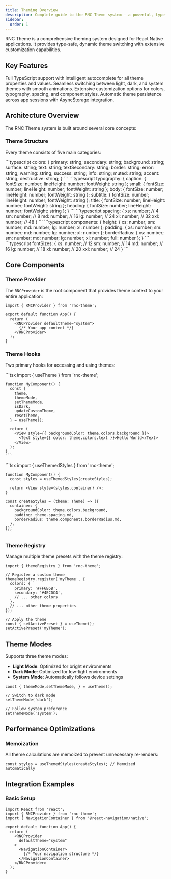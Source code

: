 ```yaml
---
title: Theming Overview
description: Complete guide to the RNC Theme system - a powerful, type-safe theming solution for React Native applications.
sidebar:
  order: 1
---
```



RNC Theme is a comprehensive theming system designed for React Native applications. It provides type-safe, dynamic theme switching with extensive customization capabilities.

## Key Features

<CardGrid>
  <Card title="Type-Safe Theming" icon="star">
    Full TypeScript support with intelligent autocomplete for all theme properties and values.
  </Card>
  <Card title="Dynamic Theme Switching" icon="moon">
    Seamless switching between light, dark, and system themes with smooth animations.
  </Card>
  <Card title="High Customization" icon="setting">
    Extensive customization options for colors, typography, spacing, and component styles.
  </Card>
  <Card title="Persistent Storage" icon="document">
    Automatic theme persistence across app sessions with AsyncStorage integration.
  </Card>
</CardGrid>

## Architecture Overview

The RNC Theme system is built around several core concepts:

### Theme Structure

Every theme consists of five main categories:

<Tabs>
  <TabItem label="Colors">
    ```typescript
    colors: {
      primary: string;
      secondary: string;
      background: string;
      surface: string;
      text: string;
      textSecondary: string;
      border: string;
      error: string;
      warning: string;
      success: string;
      info: string;
      muted: string;
      accent: string;
      destructive: string;
    }
    ```
  </TabItem>
  <TabItem label="Typography">
    ```typescript
    typography: {
      caption: { fontSize: number; lineHeight: number; fontWeight: string };
      small: { fontSize: number; lineHeight: number; fontWeight: string };
      body: { fontSize: number; lineHeight: number; fontWeight: string };
      subtitle: { fontSize: number; lineHeight: number; fontWeight: string };
      title: { fontSize: number; lineHeight: number; fontWeight: string };
      heading: { fontSize: number; lineHeight: number; fontWeight: string };
    }
    ```
  </TabItem>
  <TabItem label="Spacing">
    ```typescript
    spacing: {
      xs: number;  // 4
      sm: number;  // 8
      md: number;  // 16
      lg: number;  // 24
      xl: number;  // 32
      xxl: number; // 48
    }
    ```
  </TabItem>
  <TabItem label="Components">
    ```typescript
    components: {
      height: { xs: number; sm: number; md: number; lg: number; xl: number };
      padding: { xs: number; sm: number; md: number; lg: number; xl: number };
      borderRadius: { xs: number; sm: number; md: number; lg: number; xl: number; full: number };
    }
    ```
  </TabItem>
  <TabItem label="Font Sizes">
    ```typescript
    fontSizes: {
      xs: number;  // 12
      sm: number;  // 14
      md: number;  // 16
      lg: number;  // 18
      xl: number;  // 20
      xxl: number; // 24
    }
    ```
  </TabItem>
</Tabs>

## Core Components

### Theme Provider

The `RNCProvider` is the root component that provides theme context to your entire application:

```tsx
import { RNCProvider } from 'rnc-theme';

export default function App() {
  return (
    <RNCProvider defaultTheme="system">
      {/* Your app content */}
    </RNCProvider>
  );
}
```

### Theme Hooks

Two primary hooks for accessing and using themes:

<Tabs>
  <TabItem label="useTheme">
    ```tsx
    import { useTheme } from 'rnc-theme';

    function MyComponent() {
      const {
        theme,
        themeMode,
        setThemeMode,
        isDark,
        updateCustomTheme,
        resetTheme,
      } = useTheme();

      return (
        <View style={{ backgroundColor: theme.colors.background }}>
          <Text style={{ color: theme.colors.text }}>Hello World</Text>
        </View>
      );
    }
    ```
  </TabItem>
  <TabItem label="useThemedStyles">
    ```tsx
    import { useThemedStyles } from 'rnc-theme';

    function MyComponent() {
      const styles = useThemedStyles(createStyles);

      return <View style={styles.container} />;
    }

    const createStyles = (theme: Theme) => ({
      container: {
        backgroundColor: theme.colors.background,
        padding: theme.spacing.md,
        borderRadius: theme.components.borderRadius.md,
      },
    });
    ```
  </TabItem>
</Tabs>

### Theme Registry

Manage multiple theme presets with the theme registry:

```tsx
import { themeRegistry } from 'rnc-theme';

// Register a custom theme
themeRegistry.register('myTheme', {
  colors: {
    primary: '#FF6B6B',
    secondary: '#4ECDC4',
    // ... other colors
  },
  // ... other theme properties
});

// Apply the theme
const { setActivePreset } = useTheme();
setActivePreset('myTheme');
```

## Theme Modes

Supports three theme modes:

- **Light Mode**: Optimized for bright environments
- **Dark Mode**: Optimized for low-light environments
- **System Mode**: Automatically follows device settings

```tsx
const { themeMode,setThemeMode, } = useTheme();

// Switch to dark mode
setThemeMode('dark');

// Follow system preference
setThemeMode('system');
```

## Performance Optimizations

### Memoization
All theme calculations are memoized to prevent unnecessary re-renders:

```tsx
const styles = useThemedStyles(createStyles); // Memoized automatically
```

## Integration Examples

### Basic Setup

```tsx
import React from 'react';
import { RNCProvider } from 'rnc-theme';
import { NavigationContainer } from '@react-navigation/native';

export default function App() {
  return (
    <RNCProvider
      defaultTheme="system"
    >
      <NavigationContainer>
        {/* Your navigation structure */}
      </NavigationContainer>
    </RNCProvider>
  );
}
```